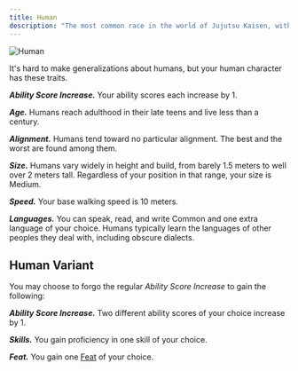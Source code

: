 ```yaml
---
title: Human
description: "The most common race in the world of Jujutsu Kaisen, with no inherent supernatural traits"
---
```


<img
  src="/images/races/human.png"
  alt="Human"
/>

It's hard to make generalizations about humans, but your human character has these traits.

***Ability Score Increase.*** Your ability scores each increase by 1.

***Age.*** Humans reach adulthood in their late teens and live less than a century.

***Alignment.*** Humans tend toward no particular alignment. The best and the worst are found among them.

***Size.*** Humans vary widely in height and build, from barely 1.5 meters to well over 2 meters tall. Regardless of your position in that range, your size is Medium.

***Speed.*** Your base walking speed is 10 meters.

***Languages.*** You can speak, read, and write Common and one extra language of your choice. Humans typically learn the languages of other peoples they deal with, including obscure dialects.

## Human Variant
You may choose to forgo the regular *Ability Score Increase* to gain the following:

***Ability Score Increase.*** Two different ability scores of your choice increase by 1.

***Skills.*** You gain proficiency in one skill of your choice.

***Feat.*** You gain one [Feat](/feats) of your choice.
